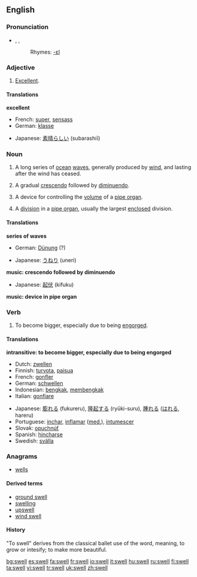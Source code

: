 ==English==

===Pronunciation===
*{{AHD|swĕl}}, {{IPA|/swεl/}}, {{IPA|/swEl/}}
*:Rhymes: [[Rhymes:English:-ɛl|-ɛl]]

===Adjective===
{{en-adj|-}}

# {{informal}} [[excellent|Excellent]].

====Translations====
'''excellent'''
{{top}}
*French: [[super#French|super]], [[sensass]]
*German: [[klasse]]
{{mid}}
*Japanese: [[素晴らしい]] (subarashiī)
{{bottom}}

===Noun===
{{en-noun}}

# A long series of [[ocean]] [[wave]]s, generally produced by [[wind]], and lasting after the wind has ceased.
# {{music}} A gradual [[crescendo]] followed by [[diminuendo]].
# {{music}} A device for controlling the [[volume]] of a [[pipe organ]].
# {{music}} A [[division]] in a [[pipe organ]], usually the largest [[enclosed]] division.

====Translations====
'''series of waves'''
{{top}}
*German: [[Dünung]] {{f}} (?)
{{mid}}
*Japanese: [[うねり]] (uneri)
{{bottom}}

'''music: crescendo followed by diminuendo'''
{{top}}
{{mid}}
*Japanese: [[起伏]] (kifuku)
{{bottom}}

'''music: device in pipe organ'''
{{top}}
{{mid}}
{{bottom}}

===Verb===
{{en-verb|swells|swelling|swelled|'''[[swollen]] '''or''' [[swelled]]'''}}

# {{intransitive}} To become bigger, especially due to being [[engorge]]d.

====Translations====
'''intransitive: to become bigger, especially due to being engorged'''
{{top}}
*Dutch: [[zwellen]]
*Finnish: [[turvota]], [[paisua]]
*French: [[gonfler]]
*German: [[schwellen]]
*Indonesian: [[bengkak]], [[bengkak|membengkak]]
*Italian: [[gonfiare]]
{{mid}}
*Japanese: [[膨れる]] (fukureru), [[隆起する]] (ryūki-suru), [[腫れる]] ([[はれる]], hareru)
*Portuguese: [[inchar]], [[inflamar]] ([[med.]]), [[intumescer]]
*Slovak: [[opuchnúť]]
*Spanish: [[hincharse]]
*Swedish: [[svälla]]
{{bottom}}

===Anagrams===
*[[wells]]

====Derived terms====
*[[ground swell]]
*[[swelling]]
*[[upswell]]
*[[wind swell]]

====History====
"To swell" derives from the classical ballet use of the word, meaning, to grow or intesify; to make more beautiful.

[[bg:swell]]
[[es:swell]]
[[fa:swell]]
[[fr:swell]]
[[io:swell]]
[[it:swell]]
[[hu:swell]]
[[ru:swell]]
[[fi:swell]]
[[ta:swell]]
[[vi:swell]]
[[tr:swell]]
[[uk:swell]]
[[zh:swell]]